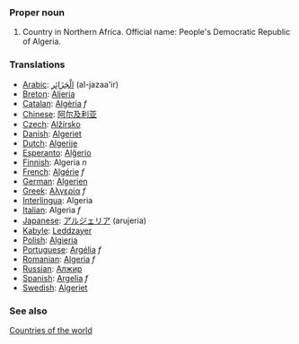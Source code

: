===Proper noun===

# Country in Northern Africa. Official name: People's Democratic Republic of Algeria.
===Translations===
*[[Arabic]]: [[الْجَزَائِر]] (al-jazaa'ir)
*[[Breton]]: [[Aljeria]]
*[[Catalan]]: [[Algèria]] ''f''
*[[Chinese]]: [[阿尔及利亚]]
*[[Czech]]: [[Alžírsko]]
*[[Danish]]: [[Algeriet]]
*[[Dutch]]: [[Algerije]]
*[[Esperanto]]: [[Alĝerio]]
*[[Finnish]]: Algeria ''n''
*[[French]]: [[Algérie]] ''f''
*[[German]]: [[Algerien]]
*[[Greek]]: [[Αλγερία]] ''f''
*[[Interlingua]]: Algeria
*[[Italian]]: Algeria ''f''
*[[Japanese]]: [[アルジェリア]] (arujeria)
*[[Kabyle]]: [[Leddzayer]]
*[[Polish]]: [[Algieria]]
*[[Portuguese]]: [[Argélia]] ''f''
*[[Romanian]]: [[Algeria]] ''f''
*[[Russian]]: [[Алжир]]
*[[Spanish]]: [[Argelia]] ''f''
*[[Swedish]]: [[Algeriet]]

===See also===
[[Countries of the world]]